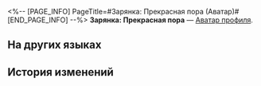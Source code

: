 <%-- [PAGE_INFO]
PageTitle=#Зарянка: Прекрасная пора (Аватар)#
[END_PAGE_INFO] --%>
{{Предмет Инфобокс
|Название    = Зарянка: Прекрасная пора
|id          = 200131
|Изображение = Аватар Зарянка Прекрасная пора.png
|Тип         = Аватар профиля
|Инвентарь   = 
|Редкость    = 5
|Эффект      = 
|Описание    = Зарянка в школьные годы.
|Источник1   = [[Аватар за открытие Чести Безымянных.]]
}}
{{Описание|''«Нужно усердно трудиться каждый день!»''}}
'''Зарянка: Прекрасная пора''' — [[Аватар профиля]].

==На других языках==
{{На других языках
|en   = Robin: Brilliant Youth
|zhs  = 知更鸟•韶华
|zht  = 知更鳥•韶華
|ja   = ロビン・青春
|ko   = 로빈•청춘
|es   = Robin: Juventud
|fr   = Robin&nbsp;: Jeunesse radieuse
|ru   = Зарянка: Прекрасная пора
|th   = Robin - วัยผลิบาน
|vi   = Robin-Thời Gian Tươi Đẹp
|de   = Robin: Wie die Zeit vergeht
|id   = Robin: Masa Muda
|pt   = Robin: Juventude Brilhante
}}

==История изменений==
{{История изменений|3.5}}